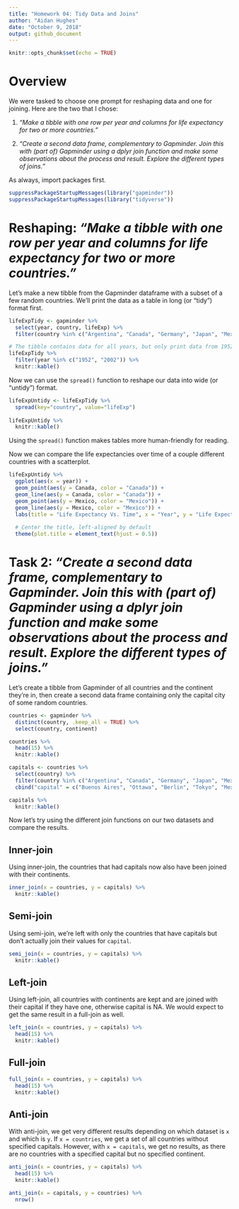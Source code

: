 ```yaml
---
title: "Homework 04: Tidy Data and Joins"
author: "Aidan Hughes"
date: "October 9, 2018"
output: github_document
---
```


```r
knitr::opts_chunk$set(echo = TRUE)
```

# Overview

We were tasked to choose one prompt for reshaping data and one for joining. Here are the two that I chose:

1. *"Make a tibble with one row per year and columns for life expectancy for two or more countries."*

2. *"Create a second data frame, complementary to Gapminder. Join this with (part of) Gapminder using a dplyr join function and make some observations about the process and result. Explore the different types of joins."*

As always, import packages first.

```r
suppressPackageStartupMessages(library("gapminder"))
suppressPackageStartupMessages(library("tidyverse"))
```


# Reshaping: *"Make a tibble with one row per year and columns for life expectancy for two or more countries."*

Let's make a new tibble from the Gapminder dataframe with a subset of a few random countries. We'll print the data as a table in long (or "tidy") format first.

```r
lifeExpTidy <- gapminder %>%
  select(year, country, lifeExp) %>%
  filter(country %in% c("Argentina", "Canada", "Germany", "Japan", "Mexico", "Spain"))

# The tibble contains data for all years, but only print data from 1952 and 2002 just to keep the table short
lifeExpTidy %>%
  filter(year %in% c("1952", "2002")) %>%
  knitr::kable()
```

Now we can use the `spread()` function to reshape our data into wide (or "untidy") format.

```r
lifeExpUntidy <- lifeExpTidy %>%
  spread(key="country", value="lifeExp")
  
lifeExpUntidy %>%
  knitr::kable()
```

Using the `spread()` function makes tables more human-friendly for reading.

Now we can compare the life expectancies over time of a couple different countries with a scatterplot.

```r
lifeExpUntidy %>%
  ggplot(aes(x = year)) +
  geom_point(aes(y = Canada, color = "Canada")) +
  geom_line(aes(y = Canada, color = "Canada")) +
  geom_point(aes(y = Mexico, color = "Mexico")) +
  geom_line(aes(y = Mexico, color = "Mexico")) +
  labs(title = "Life Expectancy Vs. Time", x = "Year", y = "Life Expectancy", color="Country") +
  
  # Center the title, left-aligned by default
  theme(plot.title = element_text(hjust = 0.5))

```


# Task 2: *"Create a second data frame, complementary to Gapminder. Join this with (part of) Gapminder using a dplyr join function and make some observations about the process and result. Explore the different types of joins."*
 
Let's create a tibble from Gapminder of all countries and the continent they're in, then create a second data frame containing only the capital city of some random countries.

```r
countries <- gapminder %>%
  distinct(country, .keep_all = TRUE) %>%
  select(country, continent)

countries %>%
  head(15) %>%
  knitr::kable()
```

```r
capitals <- countries %>%
  select(country) %>%
  filter(country %in% c("Argentina", "Canada", "Germany", "Japan", "Mexico", "Spain")) %>%
  cbind("capital" = c("Buenos Aires", "Ottawa", "Berlin", "Tokyo", "Mexico City", "Madrid"))

capitals %>%
  knitr::kable()
```

Now let's try using the different join functions on our two datasets and compare the results.

## Inner-join

Using inner-join, the countries that had capitals now also have been joined with their continents.

```r
inner_join(x = countries, y = capitals) %>%
  knitr::kable()
```

## Semi-join

Using semi-join, we're left with only the countries that have capitals but don't actually join their values for `capital`.

```r
semi_join(x = countries, y = capitals) %>%
  knitr::kable()
```

## Left-join

Using left-join, all countries with continents are kept and are joined with their capital if they have one, otherwise capital is NA. We would expect to get the same result in a full-join as well.

```r
left_join(x = countries, y = capitals) %>%
  head(15) %>%
  knitr::kable()
```

## Full-join

```r
full_join(x = countries, y = capitals) %>%
  head(15) %>%
  knitr::kable()
```

## Anti-join

With anti-join, we get very different results depending on which dataset is `x` and which is `y`. If `x = countries`, we get a set of all countries without specified capitals. However, with `x = capitals`, we get no results, as there are no countries with a specified capital but no specified continent.

```r
anti_join(x = countries, y = capitals) %>%
  head(15) %>%
  knitr::kable()
```

```r
anti_join(x = capitals, y = countries) %>%
  nrow()
```

